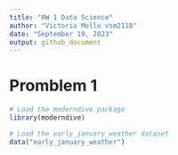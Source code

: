 ```yaml
---
title: "HW 1 Data Science"
author: "Victoria Mello vsm2118"
date: "September 19, 2023"
output: github_document
---
```

# Promblem 1

```r
# Load the moderndive package
library(moderndive)

# Load the early_january_weather dataset
data("early_january_weather")
```

